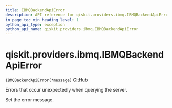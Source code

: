 ```yaml
---
title: IBMQBackendApiError
description: API reference for qiskit.providers.ibmq.IBMQBackendApiError
in_page_toc_min_heading_level: 1
python_api_type: exception
python_api_name: qiskit.providers.ibmq.IBMQBackendApiError
---
```


# qiskit.providers.ibmq.IBMQBackendApiError

<span id="qiskit.providers.ibmq.IBMQBackendApiError" />

`IBMQBackendApiError(*message)` [GitHub](https://github.com/qiskit/qiskit-ibmq-provider/tree/stable/0.18/qiskit/providers/ibmq/exceptions.py "view source code")

Errors that occur unexpectedly when querying the server.

Set the error message.

